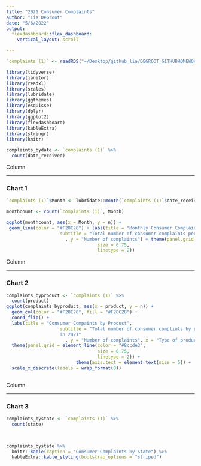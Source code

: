 ```yaml
---
title: "2021 Consumer Complaints"
author: "Lia DeGroot"
date: "5/6/2022"
output: 
  flexdashboard::flex_dashboard:
    vertical_layout: scroll

---
```



```r

`complaints (1)` <- readRDS("~/Desktop/github_lia/DEGROOT_GITHUBHOMEWOKR/complaints (1).rds")

library(tidyverse)
library(janitor)
library(readxl)
library(scales)
library(lubridate)
library(ggthemes)
library(esquisse)
library(dplyr)
library(ggplot2)
library(flexdashboard)
library(kableExtra)
library(stringr)
library(knitr)

```


```r

complaints_bydate <- `complaints (1)` %>% 
  count(date_received)
```

Column

 -------------------------------------
    
### Chart 1 
    
```r
`complaints (1)`$Month <- lubridate::month(`complaints (1)`$date_received)

monthcount <- count(`complaints (1)`, Month)

ggplot(monthcount, aes(x = Month, y = n)) + 
 geom_line(color = "#F28C28") + labs(title = "Monthly Consumer Complaints", 
                    subtitle = "Total number of consumer complaints per month in 2021"
                      , y = "Number of complaints") + theme(panel.grid = element_line(color = "#8ccde3",
                                  size = 0.75,
                                  linetype = 2))
```
   

Column

 -------------------------------------
   
### Chart 2 


```r

complaints_byproduct <- `complaints (1)` %>% 
  count(product)
ggplot(complaints_byproduct, aes(x = product, y = n)) +
  geom_col(color = "#F28C28", fill = "#F28C28") +
  coord_flip() +
  labs(title = "Consumer Compaints by Product", 
                    subtitle = "Total number of consumer complints by product 
                    in 2021"
                      , y = "Number of complaints", x = "Type of product") + 
  theme(panel.grid = element_line(color = "#8ccde3",
                                  size = 0.75,
                                  linetype = 2)) + 
                          theme(axis.text = element_text(size = 5)) +
  scale_x_discrete(labels = wrap_format(8))
 

```   
 
 Column

 -------------------------------------

### Chart 3 
    
```r
complaints_bystate <- `complaints (1)` %>% 
  count(state) 

 
```

```r
complaints_bystate %>% 
  knitr::kable(caption = "Consumer Complaints by State") %>% 
  kableExtra::kable_styling(bootstrap_options = "striped")
 
```
